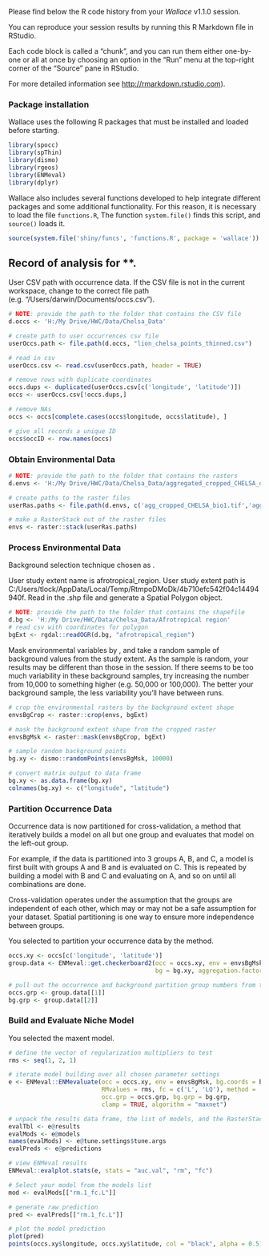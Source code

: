 Please find below the R code history from your *Wallace* v1.1.0 session.

You can reproduce your session results by running this R Markdown file
in RStudio.

Each code block is called a “chunk”, and you can run them either
one-by-one or all at once by choosing an option in the “Run” menu at the
top-right corner of the “Source” pane in RStudio.

For more detailed information see <http://rmarkdown.rstudio.com>).

### Package installation

Wallace uses the following R packages that must be installed and loaded
before starting.

```r
library(spocc)
library(spThin)
library(dismo)
library(rgeos)
library(ENMeval)
library(dplyr)
```

Wallace also includes several functions developed to help integrate
different packages and some additional functionality. For this reason,
it is necessary to load the file `functions.R`, The function
`system.file()` finds this script, and `source()` loads it.

```r
source(system.file('shiny/funcs', 'functions.R', package = 'wallace'))
```

## Record of analysis for \*\*.

User CSV path with occurrence data. If the CSV file is not in the
current workspace, change to the correct file path
(e.g. “/Users/darwin/Documents/occs.csv”).

```r
# NOTE: provide the path to the folder that contains the CSV file
d.occs <- 'H:/My Drive/HWC/Data/Chelsa_Data'

# create path to user occurrences csv file
userOccs.path <- file.path(d.occs, "lion_chelsa_points_thinned.csv")

# read in csv
userOccs.csv <- read.csv(userOccs.path, header = TRUE)

# remove rows with duplicate coordinates
occs.dups <- duplicated(userOccs.csv[c('longitude', 'latitude')])
occs <- userOccs.csv[!occs.dups,]

# remove NAs
occs <- occs[complete.cases(occs$longitude, occs$latitude), ]

# give all records a unique ID
occs$occID <- row.names(occs)
```

### Obtain Environmental Data

```r
# NOTE: provide the path to the folder that contains the rasters
d.envs <- 'H:/My Drive/HWC/Data/Chelsa_Data/aggregated_cropped_CHELSA_data'

# create paths to the raster files
userRas.paths <- file.path(d.envs, c('agg_cropped_CHELSA_bio1.tif','agg_cropped_CHELSA_bio2.tif', 'agg_cropped_CHELSA_bio6.tif', 'agg_cropped_CHELSA_bio12.tif', 'agg_cropped_CHELSA_bio14.tif'))

# make a RasterStack out of the raster files
envs <- raster::stack(userRas.paths)
```

### Process Environmental Data

Background selection technique chosen as .

User study extent name is afrotropical_region. User study extent path is
C:/Users/tlock/AppData/Local/Temp/RtmpoDMoDk/4b710efc542f04c14494940f.
Read in the .shp file and generate a Spatial Polygon object.

```r
# NOTE: provide the path to the folder that contains the shapefile
d.bg <- 'H:/My Drive/HWC/Data/Chelsa_Data/Afrotropical region'
# read csv with coordinates for polygon
bgExt <- rgdal::readOGR(d.bg, "afrotropical_region")
```

Mask environmental variables by , and take a random sample of background
values from the study extent. As the sample is random, your results may
be different than those in the session. If there seems to be too much
variability in these background samples, try increasing the number from
10,000 to something higher (e.g. 50,000 or 100,000). The better your
background sample, the less variability you’ll have between runs.

```r
# crop the environmental rasters by the background extent shape
envsBgCrop <- raster::crop(envs, bgExt)

# mask the background extent shape from the cropped raster
envsBgMsk <- raster::mask(envsBgCrop, bgExt)

# sample random background points
bg.xy <- dismo::randomPoints(envsBgMsk, 10000)

# convert matrix output to data frame
bg.xy <- as.data.frame(bg.xy)  
colnames(bg.xy) <- c("longitude", "latitude")
```

### Partition Occurrence Data

Occurrence data is now partitioned for cross-validation, a method that
iteratively builds a model on all but one group and evaluates that model
on the left-out group.

For example, if the data is partitioned into 3 groups A, B, and C, a
model is first built with groups A and B and is evaluated on C. This is
repeated by building a model with B and C and evaluating on A, and so on
until all combinations are done.

Cross-validation operates under the assumption that the groups are
independent of each other, which may or may not be a safe assumption for
your dataset. Spatial partitioning is one way to ensure more
independence between groups.

You selected to partition your occurrence data by the method.

```r
occs.xy <- occs[c('longitude', 'latitude')]
group.data <- ENMeval::get.checkerboard2(occ = occs.xy, env = envsBgMsk,
                                         bg = bg.xy, aggregation.factor = 2)
```

```r
# pull out the occurrence and background partition group numbers from the list
occs.grp <- group.data[[1]]
bg.grp <- group.data[[2]]
```

### Build and Evaluate Niche Model

You selected the maxent model.

```r
# define the vector of regularization multipliers to test
rms <- seq(1, 2, 1)

# iterate model building over all chosen parameter settings
e <- ENMeval::ENMevaluate(occ = occs.xy, env = envsBgMsk, bg.coords = bg.xy,
                          RMvalues = rms, fc = c('L', 'LQ'), method = 'user', 
                          occ.grp = occs.grp, bg.grp = bg.grp, 
                          clamp = TRUE, algorithm = "maxnet")

# unpack the results data frame, the list of models, and the RasterStack of raw predictions
evalTbl <- e@results
evalMods <- e@models
names(evalMods) <- e@tune.settings$tune.args
evalPreds <- e@predictions
```

```r
# view ENMeval results
ENMeval::evalplot.stats(e, stats = "auc.val", "rm", "fc")
```

```r
# Select your model from the models list
mod <- evalMods[["rm.1_fc.L"]]
```

```r
# generate raw prediction
pred <- evalPreds[["rm.1_fc.L"]]
```

```r
# plot the model prediction
plot(pred)
points(occs.xy$longitude, occs.xy$latitude, col = "black", alpha = 0.5)
```

